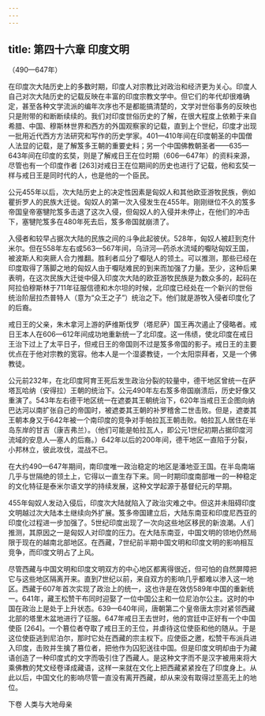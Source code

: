 ```yaml
---
---
---
```

title: 第四十六章 印度文明
---




（490—647年）

在印度次大陆历史上的多数时期，印度人对宗教比对政治和经济更为关心。印度人自己对次大陆历史的记载反映在丰富的印度宗教文学中。但它们的年代却很难确定，甚至各种文学流派的编年次序也不是都能搞清楚的，文学对世俗事务的反映也只是附带的和断断续续的。我们对印度世俗历史的了解，在很大程度上依赖于来自希腊、中国、穆斯林世界和西方的外国观察家的记载，直到上个世纪，印度才出现一批用近代西方方法研究和写作的历史学家。401—410年间在印度朝圣的中国僧人法显的记载，是了解笈多王朝的重要史料；另一个中国佛教朝圣者——635—643年间在印度的玄奘，则是了解戒日王在位时期（606—647年）的资料来源，尽管也有一个印度作者 [263]对戒日王在位期间的历史也进行了记载，他和玄奘一样与戒日王是同时代的人，也是他的一个臣民。

公元455年以后，次大陆历史上的决定性因素是匈奴人和其他欧亚游牧民族，例如瞿折罗人的民族大迁徙。匈奴人的第一次入侵发生在455年。刚刚继位不久的笈多帝国皇帝塞犍陀笈多击退了这次入侵，但匈奴人的入侵并未停止，在他们的冲击下，塞犍陀笈多在480年死去后，笈多帝国就崩溃了。

入侵者和较早占据次大陆的民族之间的斗争此起彼伏。528年，匈奴人被赶到克什米尔。但在558年左右或563—567年间，乌浒河—药杀水流域的嚈哒匈奴王国，被波斯人和突厥人合力推翻。胜利者瓜分了嚈哒人的领土。可以推测，那些已经在印度取得了落脚之地的匈奴人由于嚈哒难民的到来而加强了力量。至少，这种后果表明，在这次民族大迁徙中侵入印度次大陆的欧亚游牧民族是为数众多的，起码在阿拉伯穆斯林于711年征服信德和木尔坦的时候，北印度已经处在一个新兴的世俗统治阶层拉杰普特人（意为“众王之子”）统治之下。他们就是游牧入侵者印度化了的后裔。

戒日王的父亲，朱木拿河上游的萨维斯伐罗（塔尼萨）国王再次遏止了侵略者。戒日王本人在606—612年间成功地重新统一了北印度。这一伟绩，使北印度在戒日王治下过上了太平日子，但戒日王的帝国则不过是笈多帝国的影子。戒日王的主要优点在于他对宗教的宽容。他本人是一个湿婆教徒，一个太阳崇拜者，又是一个佛教徒。

公元前232年，在北印度阿育王死后发生政治分裂的较量中，德干地区曾统一在萨塔瓦哈纳（安得拉）王朝的统治下。公元490年左右笈多帝国崩溃后，历史好像又重演了。543年左右德干地区统一在遮娄其王朝统治下，620年当戒日王企图向纳巴达河以南扩张自己的帝国时，被遮娄其王朝的补罗稽舍二世击败。但是，遮娄其王朝本身又于642年被一个南印度的竞争对手帕拉瓦王朝击败。帕拉瓦人居住在半岛东岸的甘吉（康吉弗兰）。（他们可能是帕拉瓦人，即公元1世纪初期占据印度河流域的安息人—塞人的后裔。）642年以后的200年间，德干地区一直陷于分裂，小邦林立，彼此攻伐，混战不已。

在大约490—647年期间，南印度唯一政治稳定的地区是潘地亚王国。在半岛南端几乎与世隔绝的领土上，它得以一直生存下来。同一时期印度南部唯一的一种稳定的文化特征是泰米尔语文学的持续发展，这种文学起源于基督纪元的早期。

455年匈奴人发动入侵后，印度次大陆就陷入了政治灾难之中。但这并未阻碍印度文明越过次大陆本土继续向外扩展。笈多帝国建立后，大陆东南亚和印度尼西亚的印度化过程进一步加强了。5世纪印度出现了一次向这些地区移民的新浪潮。人们推测，其原因之一是匈奴人对印度的压力。在大陆东南亚，中国文明的领地仍然局限于现在的越南北部地区。在西藏，7世纪前半期中国文明和印度文明的影响相互竞争，而印度文明占了上风。

尽管西藏与中国文明和印度文明双方的中心地区都离得很近，但可怕的自然屏障把它与这些地区隔离开来。直到7世纪以前，来自双方的影响几乎都难以渗入这一地区。西藏于607年首次实现了政治上的统一，这也许是在效仿589年中国的重新统一。641年，藏王松赞干布同时迎娶了一位中国公主和一位尼泊尔公主。这时的中国在政治上是处于上升状态。639—640年间，唐朝第二个皇帝唐太宗对紧邻西藏北部的塔里木盆地进行了征服。647年戒日王去世时，他的宫廷中正好有一个中国使臣 [264]。一个篡位者夺取了戒日王的王位，并虐待这位使臣和他的随从。于是这位使臣逃到尼泊尔，那时它处在西藏的宗主权下。应使臣之邀，松赞干布派兵进入印度，击败并生擒了篡位者，把他作为囚犯送往中国。但是印度文明却由于为藏语创造了一种印度式的文字而吸引住了西藏人。是这种文字而不是汉字被用来将大乘佛教的梵文经卷译成藏语，这样一来就在文化上把西藏紧紧拴在了印度身上。从此以后，中国文化的影响尽管一直没有离开西藏，却从来没有取得过至高无上的地位。





下卷 人类与大地母亲